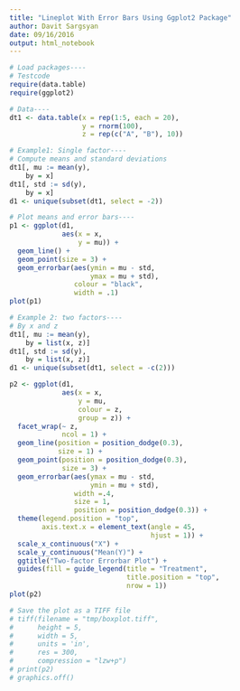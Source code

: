 ```yaml
---
title: "Lineplot With Error Bars Using Ggplot2 Package"
author: Davit Sargsyan
date: 09/16/2016
output: html_notebook
---
```


```r
# Load packages----
# Testcode
require(data.table)
require(ggplot2)

# Data----
dt1 <- data.table(x = rep(1:5, each = 20),
                  y = rnorm(100),
                  z = rep(c("A", "B"), 10))

# Example1: Single factor----
# Compute means and standard deviations
dt1[, mu := mean(y),
    by = x]
dt1[, std := sd(y),
    by = x]
d1 <- unique(subset(dt1, select = -2))

# Plot means and error bars----
p1 <- ggplot(d1, 
             aes(x = x, 
                 y = mu)) + 
  geom_line() +
  geom_point(size = 3) +
  geom_errorbar(aes(ymin = mu - std, 
                    ymax = mu + std),
                colour = "black", 
                width = .1) 
plot(p1)

# Example 2: two factors----
# By x and z
dt1[, mu := mean(y),
    by = list(x, z)]
dt1[, std := sd(y),
    by = list(x, z)]
d1 <- unique(subset(dt1, select = -c(2)))

p2 <- ggplot(d1,
             aes(x = x,
                 y = mu,
                 colour = z,
                 group = z)) +
  facet_wrap(~ z,
             ncol = 1) +
  geom_line(position = position_dodge(0.3),
            size = 1) +
  geom_point(position = position_dodge(0.3),
             size = 3) +
  geom_errorbar(aes(ymax = mu - std,
                    ymin = mu + std),
                width =.4,
                size = 1,
                position = position_dodge(0.3)) +
  theme(legend.position = "top",
        axis.text.x = element_text(angle = 45,
                                   hjust = 1)) +
  scale_x_continuous("X") +
  scale_y_continuous("Mean(Y)") +
  ggtitle("Two-factor Errorbar Plot") +
  guides(fill = guide_legend(title = "Treatment",
                             title.position = "top",
                             nrow = 1))
plot(p2)

# Save the plot as a TIFF file
# tiff(filename = "tmp/boxplot.tiff",
#      height = 5,
#      width = 5,
#      units = 'in',
#      res = 300,
#      compression = "lzw+p")
# print(p2)
# graphics.off()
```